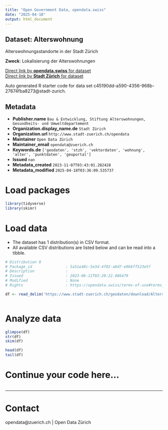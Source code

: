 ```yaml
---
title: "Open Government Data, opendata.swiss"
date: "2025-04-18"
output: html_document
---
```


## Dataset: Alterswohnung

Alterswohnungsstandorte in der Stadt Zürich

**Zweck**: Lokalisierung der Alterswohnungen

[Direct link by **opendata.swiss** for dataset](https://opendata.swiss/de/dataset/alterswohnung1)<br>
[Direct link by **Stadt Zürich** for dataset](https://data.stadt-zuerich.ch/dataset/geo_alterswohnung)

Auto generated R starter code for data set c45190dd-a590-4356-968b-27674fba8273@stadt-zurich.

## Metadata

- **Publisher.name** `Bau & Entwicklung, Stiftung Alterswohnungen, Gesundheits- und Umweltdepartement`
- **Organization.display_name.de** `Stadt Zürich`
- **Organization.url** `http://www.stadt-zuerich.ch/opendata`
- **Maintainer** `Open Data Zürich`
- **Maintainer_email** `opendata@zuerich.ch`
- **Keywords.de** `['geodaten', 'stzh', 'vektordaten', 'wohnung', 'alter', 'punktdaten', 'geoportal']`
- **Issued** `nan`
- **Metadata_created** `2023-11-07T03:43:01.282428`
- **Metadata_modified** `2025-04-18T03:36:09.535737`


# Load packages

```r

library(tidyverse)
library(skimr)

```

# Load data

-   The dataset has 1 distribution(s) in CSV format.
-   All available CSV distributions are listed below and can be read into a tibble.

```r

# Distribution 0
# Package_id               : 5a51e48c-5e3d-4f02-a8d7-e9b6ff523e5f
# Description              : 
# Issued                   : 2023-06-11T03:20:22.086479
# Modified                 : None
# Rights                   : https://opendata.swiss/terms-of-use#terms_open

df <- read_delim('https://www.stadt-zuerich.ch/geodaten/download/Alterswohnung?format=10008')



```

# Analyze data

```r

glimpse(df)
str(df)
skim(df)

head(df)
tail(df)

```

# Continue your code here...

```r

```

------------------------------------------------------------------------

# Contact

opendata@zuerich.ch | Open Data Zürich
